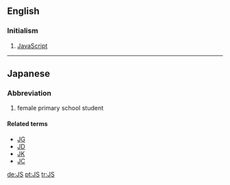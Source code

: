 {{also|JS|js|Js|J's|j's|j/s}}
==English==

===Initialism===
{{rfc-header|Initialism}}
{{head|en|initialism}}

# [[JavaScript]]

----

==Japanese==

===Abbreviation===
{{rfc-header|Abbreviation}}
{{head|ja|noun}}

# {{abbreviation of|joshi shōgakusei|lang=ja}} {{gloss|[[女子小学生]] ([[じょししょうがくせい]])}} female primary school student

====Related terms====
* [[JG]]
* [[JD]]
* [[JK]]
* [[JC]]

[[de:JS]]
[[pt:JS]]
[[tr:JS]]